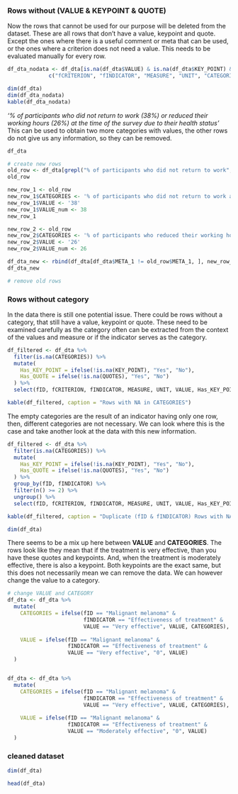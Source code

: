 
### Rows without (VALUE & KEYPOINT & QUOTE)

Now the rows that cannot be used for our purpose will be deleted from the dataset. These are all rows that don't have a value, keypoint and quote.
Except the ones where there is a useful comment or meta that can be used, or the ones where a criterion does not need a value.
This needs to be evaluated manually for every row.

```r
df_dta_nodata <- df_dta[is.na(df_dta$VALUE) & is.na(df_dta$KEY_POINT) & is.na(df_dta$QUOTES), 
             c("fCRITERION", "fINDICATOR", "MEASURE", "UNIT", "CATEGORIES", "META_1", "META_2", "COMMENTS")]

dim(df_dta)
dim(df_dta_nodata)
kable(df_dta_nodata)
```

*'% of participants who did not return to work (38%) or reduced their working hours (26%) at the time of the survey due to their health status'*
This can be used to obtain two more categories with values, the other rows do not give us any information, so they can be removed.

```r
df_dta

# create new rows
old_row <- df_dta[grepl("% of participants who did not return to work", df_dta$META_1), ]
old_row

new_row_1 <- old_row
new_row_1$CATEGORIES <- '% of participants who did not return to work at the time of the survey due to their health status'
new_row_1$VALUE <- '38'
new_row_1$VALUE_num <- 38
new_row_1

new_row_2 <- old_row
new_row_2$CATEGORIES <- '% of participants who reduced their working hours at the time of the survey due to their health status'
new_row_2$VALUE <- '26'
new_row_2$VALUE_num <- 26

df_dta_new <- rbind(df_dta[df_dta$META_1 != old_row$META_1, ], new_row_1, new_row_2)
df_dta_new

# remove old rows

```


### Rows without category

In the data there is still one potential issue. There could be rows without a category, that still have a value, keypoint or quote. 
These need to be examined carefully as the category often can be extracted from the context of the values and measure or if the indicator serves as the category.

```r
df_filtered <- df_dta %>%
  filter(is.na(CATEGORIES)) %>%
  mutate(
    Has_KEY_POINT = ifelse(!is.na(KEY_POINT), "Yes", "No"),
    Has_QUOTE = ifelse(!is.na(QUOTES), "Yes", "No")
  ) %>%
  select(fID, fCRITERION, fINDICATOR, MEASURE, UNIT, VALUE, Has_KEY_POINT, Has_QUOTE)

kable(df_filtered, caption = "Rows with NA in CATEGORIES")
```

The empty categories are the result of an indicator having only one row, then, different categories are not necessary.
We can look where this is the case and take another look at the data with this new information.

```r
df_filtered <- df_dta %>%
  filter(is.na(CATEGORIES)) %>%
  mutate(
    Has_KEY_POINT = ifelse(!is.na(KEY_POINT), "Yes", "No"),
    Has_QUOTE = ifelse(!is.na(QUOTES), "Yes", "No")
  ) %>%
  group_by(fID, fINDICATOR) %>% 
  filter(n() >= 2) %>%
  ungroup() %>%
  select(fID, fCRITERION, fINDICATOR, MEASURE, UNIT, VALUE, Has_KEY_POINT, Has_QUOTE)

kable(df_filtered, caption = "Duplicate (fID & fINDICATOR) Rows with NA in CATEGORIES")

dim(df_dta)
```

There seems to be a mix up here between **VALUE** and **CATEGORIES**. 
The rows look like they mean that if the treatment is very effective, than you have these quotes and keypoints.
And, when the treatment is moderately effective, there is also a keypoint.
Both keypoints are the exact same, but this does not necessarily mean we can remove the data.
We can however change the value to a category.

```r
# change VALUE and CATEGORY
df_dta <- df_dta %>%
  mutate(
    CATEGORIES = ifelse(fID == "Malignant melanoma" & 
                        fINDICATOR == "Effectiveness of treatment" & 
                        VALUE == "Very effective", VALUE, CATEGORIES),
    
    VALUE = ifelse(fID == "Malignant melanoma" & 
                   fINDICATOR == "Effectiveness of treatment" & 
                   VALUE == "Very effective", "0", VALUE)
  )


df_dta <- df_dta %>%
  mutate(
    CATEGORIES = ifelse(fID == "Malignant melanoma" & 
                        fINDICATOR == "Effectiveness of treatment" & 
                        VALUE == "Very effective", VALUE, CATEGORIES),
    
    VALUE = ifelse(fID == "Malignant melanoma" & 
                   fINDICATOR == "Effectiveness of treatment" & 
                   VALUE == "Moderately effective", "0", VALUE)
  )


```



### cleaned dataset
```r
dim(df_dta)

head(df_dta)
```






























